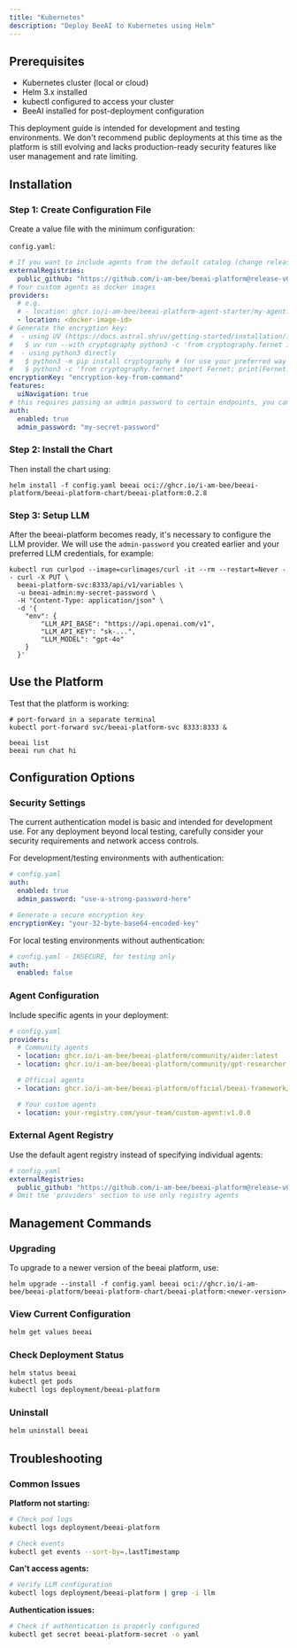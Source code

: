 ```yaml
---
title: "Kubernetes"
description: "Deploy BeeAI to Kubernetes using Helm"
---
```


## Prerequisites

- Kubernetes cluster (local or cloud)
- Helm 3.x installed
- kubectl configured to access your cluster
- BeeAI installed for post-deployment configuration

<Warning>
  This deployment guide is intended for development and testing environments. We
  don't recommend public deployments at this time as the platform is still
  evolving and lacks production-ready security features like user management and
  rate limiting.
</Warning>

## Installation

### Step 1: Create Configuration File

Create a value file with the minimum configuration:

`config.yaml`:

```yaml
# If you want to include agents from the default catalog (change release/tag accordingly):
externalRegistries:
  public_github: "https://github.com/i-am-bee/beeai-platform@release-v0.2.0#path=agent-registry.yaml"
# Your custom agents as docker images
providers:
  # e.g.
  # - location: ghcr.io/i-am-bee/beeai-platform-agent-starter/my-agent:latest
  - location: <docker-image-id>
# Generate the encryption key:
#  - using UV (https://docs.astral.sh/uv/getting-started/installation/)
#   $ uv run --with cryptography python3 -c 'from cryptography.fernet import Fernet; print(Fernet.generate_key().decode())'
#  - using python3 directly
#   $ python3 -m pip install cryptography # (or use your preferred way to install the cryptography package)
#   $ python3 -c 'from cryptography.fernet import Fernet; print(Fernet.generate_key().decode())'
encryptionKey: "encryption-key-from-command"
features:
  uiNavigation: true
# this requires passing an admin password to certain endpoints, you can disable auth for insecure deployments
auth:
  enabled: true
  admin_password: "my-secret-password"
```

### Step 2: Install the Chart

Then install the chart using:

```shell
helm install -f config.yaml beeai oci://ghcr.io/i-am-bee/beeai-platform/beeai-platform-chart/beeai-platform:0.2.8
```

### Step 3: Setup LLM

After the beeai-platform becomes ready, it's necessary to configure the LLM provider. We will use the `admin-password` you created earlier and your preferred LLM credentials, for example:

```shell
kubectl run curlpod --image=curlimages/curl -it --rm --restart=Never -- curl -X PUT \
  beeai-platform-svc:8333/api/v1/variables \
  -u beeai-admin:my-secret-password \
  -H "Content-Type: application/json" \
  -d '{
    "env": {
        "LLM_API_BASE": "https://api.openai.com/v1",
        "LLM_API_KEY": "sk-...",
        "LLM_MODEL": "gpt-4o"
    }
  }'
```

## Use the Platform

Test that the platform is working:

```shell
# port-forward in a separate terminal
kubectl port-forward svc/beeai-platform-svc 8333:8333 &
```

```shell
beeai list
beeai run chat hi
```

## Configuration Options

### Security Settings

<Warning>
  The current authentication model is basic and intended for development use.
  For any deployment beyond local testing, carefully consider your security
  requirements and network access controls.
</Warning>

For development/testing environments with authentication:

```yaml
# config.yaml
auth:
  enabled: true
  admin_password: "use-a-strong-password-here"

# Generate a secure encryption key
encryptionKey: "your-32-byte-base64-encoded-key"
```

For local testing environments without authentication:

```yaml
# config.yaml - INSECURE, for testing only
auth:
  enabled: false
```

### Agent Configuration

Include specific agents in your deployment:

```yaml
# config.yaml
providers:
  # Community agents
  - location: ghcr.io/i-am-bee/beeai-platform/community/aider:latest
  - location: ghcr.io/i-am-bee/beeai-platform/community/gpt-researcher:latest

  # Official agents
  - location: ghcr.io/i-am-bee/beeai-platform/official/beeai-framework/chat:latest

  # Your custom agents
  - location: your-registry.com/your-team/custom-agent:v1.0.0
```

### External Agent Registry

Use the default agent registry instead of specifying individual agents:

```yaml
# config.yaml
externalRegistries:
  public_github: "https://github.com/i-am-bee/beeai-platform@release-v0.2.0#path=agent-registry.yaml"
# Omit the 'providers' section to use only registry agents
```

## Management Commands

### Upgrading

To upgrade to a newer version of the beeai platform, use:

```shell
helm upgrade --install -f config.yaml beeai oci://ghcr.io/i-am-bee/beeai-platform/beeai-platform-chart/beeai-platform:<newer-version>
```

### View Current Configuration

```bash
helm get values beeai
```

### Check Deployment Status

```bash
helm status beeai
kubectl get pods
kubectl logs deployment/beeai-platform
```

### Uninstall

```bash
helm uninstall beeai
```

## Troubleshooting

### Common Issues

**Platform not starting:**

```bash
# Check pod logs
kubectl logs deployment/beeai-platform

# Check events
kubectl get events --sort-by=.lastTimestamp
```

**Can't access agents:**

```bash
# Verify LLM configuration
kubectl logs deployment/beeai-platform | grep -i llm
```

**Authentication issues:**

```bash
# Check if authentication is properly configured
kubectl get secret beeai-platform-secret -o yaml
```
